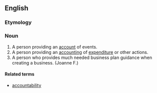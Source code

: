 ==English==

===Etymology===
{{suffix|account|er|id2=agent noun|lang=en}}

===Noun===
{{en-noun}}

# A person providing an [[account]] of events.
# A person providing an [[accounting]] of [[expenditure]] or other actions.
# A person who provides much needed business plan guidance when creating a business. (Joanne F.)

====Related terms====
* [[accountability]]